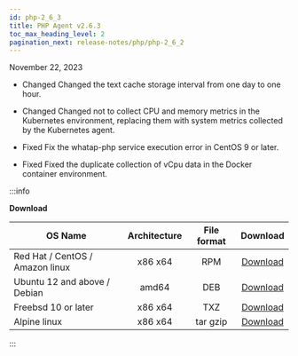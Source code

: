 ```yaml
---
id: php-2_6_3
title: PHP Agent v2.6.3
toc_max_heading_level: 2
pagination_next: release-notes/php/php-2_6_2
---
```


November 22, 2023

-   <Status>Changed</Status> Changed the text cache storage interval from one day to one hour.

-   <Status>Changed</Status> Changed not to collect CPU and memory metrics in the Kubernetes environment, replacing them with system metrics collected by the Kubernetes agent.

-   <Status>Fixed</Status> Fix the whatap-php service execution error in CentOS 9 or later.

-   <Status>Fixed</Status> Fixed the duplicate collection of vCpu data in the Docker container environment.

:::info

**Download**

| OS Name                         | Architecture | File format |                                    Download                                   |
| ------------------------------- | :----------: | :---------: | :---------------------------------------------------------------------------: |
| Red Hat / CentOS / Amazon linux |    x86 x64   |     RPM     | [Download](http://repo.whatap.io/centos/6/x86_64/whatap-php-2.6-3.x86_64.rpm) |
| Ubuntu 12 and above / Debian    |     amd64    |     DEB     |  [Download](http://repo.whatap.io/debian/unstable/whatap-php_2.6.3_amd64.deb) |
| Freebsd 10 or later             |    x86 x64   |     TXZ     |       [Download](http://repo.whatap.io/freebsd/10/whatap-php-2.6.3.txz)       |
| Alpine linux                    |    x86 x64   |   tar gzip  |    [Download](http://repo.whatap.io/alpine/x86_64/whatap-php-2.6.3.tar.gz)    |

:::
 
